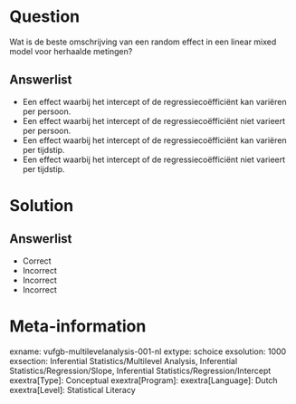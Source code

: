 Question
========

Wat is de beste omschrijving van een random effect in een linear mixed model voor herhaalde metingen?
  
Answerlist
----------
* Een effect waarbij het intercept of de regressiecoëfficiënt kan variëren per persoon.
* Een effect waarbij het intercept of de regressiecoëfficiënt niet varieert per persoon.
* Een effect waarbij het intercept of de regressiecoëfficiënt kan variëren per tijdstip.
* Een effect waarbij het intercept of de regressiecoëfficiënt niet varieert per tijdstip.

Solution
========

Answerlist
----------
* Correct
* Incorrect
* Incorrect
* Incorrect

Meta-information
================
exname: vufgb-multilevelanalysis-001-nl
extype: schoice
exsolution: 1000
exsection: Inferential Statistics/Multilevel Analysis, Inferential Statistics/Regression/Slope, Inferential Statistics/Regression/Intercept
exextra[Type]: Conceptual
exextra[Program]: 
exextra[Language]: Dutch
exextra[Level]: Statistical Literacy
